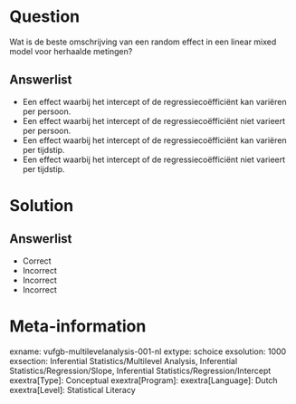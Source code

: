 Question
========

Wat is de beste omschrijving van een random effect in een linear mixed model voor herhaalde metingen?
  
Answerlist
----------
* Een effect waarbij het intercept of de regressiecoëfficiënt kan variëren per persoon.
* Een effect waarbij het intercept of de regressiecoëfficiënt niet varieert per persoon.
* Een effect waarbij het intercept of de regressiecoëfficiënt kan variëren per tijdstip.
* Een effect waarbij het intercept of de regressiecoëfficiënt niet varieert per tijdstip.

Solution
========

Answerlist
----------
* Correct
* Incorrect
* Incorrect
* Incorrect

Meta-information
================
exname: vufgb-multilevelanalysis-001-nl
extype: schoice
exsolution: 1000
exsection: Inferential Statistics/Multilevel Analysis, Inferential Statistics/Regression/Slope, Inferential Statistics/Regression/Intercept
exextra[Type]: Conceptual
exextra[Program]: 
exextra[Language]: Dutch
exextra[Level]: Statistical Literacy
